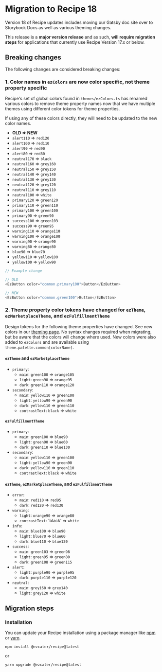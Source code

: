 
<Meta title="Guides/Migration/v18" />
<TableOfContents />

# Migration to Recipe 18

Version 18 of Recipe updates includes moving our Gatsby doc site over to Storybook Docs as well as various theming changes.

This release is a **major version release** and as such, **will require migration steps** for applications that currently use Recipe Version 17.x or below.

## Breaking changes

The following changes are considered breaking changes:

### 1. Color names in `ezColors` are now color specific, not theme property specific

Recipe's set of global colors found in `themes/ezColors.ts` has renamed various colors to remove theme property names now that we have multiple themes using different color tokens for theme properties.

If using any of these colors directly, they will need to be updated to the new color names.

- **OLD => NEW**
- <ColorSwatch color={ezPalette.red120} /> `alert110` => `red120`
- <ColorSwatch color={ezPalette.red110} /> `alert100` => `red110`
- <ColorSwatch color={ezPalette.red90} /> `alert90` => `red90`
- <ColorSwatch color={ezPalette.red80} /> `alert80` => `red80`
- <ColorSwatch color={ezPalette.black} /> `neutral170` => `black`
- <ColorSwatch color={ezPalette.grey160} /> `neutral160` => `grey160`
- <ColorSwatch color={ezPalette.grey150} /> `neutral150` => `grey150`
- <ColorSwatch color={ezPalette.grey140} /> `neutral140` => `grey140`
- <ColorSwatch color={ezPalette.grey130} /> `neutral130` => `grey130`
- <ColorSwatch color={ezPalette.grey120} /> `neutral120` => `grey120`
- <ColorSwatch color={ezPalette.grey110} /> `neutral110` => `grey110`
- <ColorSwatch color={ezPalette.white} /> `neutral100` => `white`
- <ColorSwatch color={ezPalette.green120} /> `primary120` => `green120`
- <ColorSwatch color={ezPalette.green110} /> `primary110` => `green110`
- <ColorSwatch color={ezPalette.green100} /> `primary100` => `green100`
- <ColorSwatch color={ezPalette.green90} /> `primary90` => `green90`
- <ColorSwatch color={ezPalette.green103} /> `success100` => `green103`
- <ColorSwatch color={ezPalette.green95} /> `success90` => `green95`
- <ColorSwatch color={ezPalette.orange110} /> `warning110` => `orange110`
- <ColorSwatch color={ezPalette.orange100} /> `warning100` => `orange100`
- <ColorSwatch color={ezPalette.orange90} /> `warning90` => `orange90`
- <ColorSwatch color={ezPalette.orange80} /> `warning80` => `orange80`
- <ColorSwatch color={ezPalette.blue70} /> `blue90` => `blue70`
- <ColorSwatch color={ezPalette.yellow100} /> `yellow110` => `yellow100`
- <ColorSwatch color={ezPalette.yellow90} /> `yellow100` => `yellow90`

```js
// Example change

// OLD
<EzButton color="common.primary100">Button</EzButton>

// NEW
<EzButton color="common.green100">Button</EzButton>
```

### 2. Theme property color tokens have changed for `ezTheme`, `ezMarketplaceTheme`, and `ezFulfillmentTheme`

Design tokens for the following theme properties have changed. See new colors in our [theming page](?path=/docs/guides-theming--docs#colors). No syntax changes required when migrating, but be aware that the colors will change where used. New colors were also added to `ezColors` and are available using `theme.palette.common[colorName]`.

#### `ezTheme` and `ezMarketplaceTheme`

- `primary`:
  - `main`: <ColorSwatch color={ezPalette.green100} /> `green100` => <ColorSwatch color={ezPalette.orange105} /> `orange105`
  - `light`: <ColorSwatch color={ezPalette.green90} /> `green90` => <ColorSwatch color={ezPalette.orange95} /> `orange95`
  - `dark`: <ColorSwatch color={ezPalette.green110} /> `green110` => <ColorSwatch color={ezPalette.orange120} /> `orange120`
- `secondary`:
  - `main`: <ColorSwatch color={ezPalette.yellow110} /> `yellow110` => <ColorSwatch color={ezPalette.green100} /> `green100`
  - `light`: <ColorSwatch color={ezPalette.yellow90} /> `yellow90` => <ColorSwatch color={ezPalette.green90} /> `green90`
  - `dark`: <ColorSwatch color={ezPalette.yellow110} /> `yellow110` => <ColorSwatch color={ezPalette.green110} /> `green110`
  - `contrastText`: <ColorSwatch color={ezPalette.black} /> `black` => <ColorSwatch color={ezPalette.white} /> `white`

#### `ezFulfillmentTheme`

- `primary`:
  - `main`: <ColorSwatch color={ezPalette.green100} /> `green100` => <ColorSwatch color={ezPalette.blue90} /> `blue90`
  - `light`: <ColorSwatch color={ezPalette.green90} /> `green90` => <ColorSwatch color={ezPalette.blue60} /> `blue60`
  - `dark`: <ColorSwatch color={ezPalette.green110} /> `green110` => <ColorSwatch color={ezPalette.blue130} /> `blue130`
- `secondary`:
  - `main`: <ColorSwatch color={ezPalette.yellow110} /> `yellow110` => <ColorSwatch color={ezPalette.green100} /> `green100`
  - `light`: <ColorSwatch color={ezPalette.yellow90} /> `yellow90` => <ColorSwatch color={ezPalette.green90} /> `green90`
  - `dark`: <ColorSwatch color={ezPalette.yellow110} /> `yellow110` => <ColorSwatch color={ezPalette.green110} /> `green110`
  - `contrastText`: <ColorSwatch color={ezPalette.black} /> `black` => <ColorSwatch color={ezPalette.white} /> `white`

#### `ezTheme`, `ezMarketplaceTheme`, and `ezFulfillmentTheme`

- `error`:
  - `main`: <ColorSwatch color={ezPalette.red110} /> `red110` => <ColorSwatch color={ezPalette.red95} /> `red95`
  - `dark`: <ColorSwatch color={ezPalette.red120} /> `red120` => <ColorSwatch color={ezPalette.red130} /> `red130`
- `warning`:
  - `light`: <ColorSwatch color={ezPalette.orange90} /> `orange90` => <ColorSwatch color={ezPalette.orange80} /> `orange80`
  - `contrastText`: <ColorSwatch color={ezPalette.black} /> 'black' => <ColorSwatch color={ezPalette.white} /> `white`
- `info`:
  - `main`: <ColorSwatch color={ezPalette.blue100} /> `blue100` => <ColorSwatch color={ezPalette.blue90} /> `blue90`
  - `light`: <ColorSwatch color={ezPalette.blue70} /> `blue70` => <ColorSwatch color={ezPalette.blue60} /> `blue60`
  - `dark`: <ColorSwatch color={ezPalette.blue110} /> `blue110` => <ColorSwatch color={ezPalette.greenblue130100} /> `blue130`
- `success`:
  - `main`: <ColorSwatch color={ezPalette.green103} /> `green103` => <ColorSwatch color={ezPalette.green98} /> `green98`
  - `light`: <ColorSwatch color={ezPalette.green95} /> `green95` => <ColorSwatch color={ezPalette.green80} /> `green80`
  - `dark`: <ColorSwatch color={ezPalette.green108} /> `green108` => <ColorSwatch color={ezPalette.green115} /> `green115`
- `alert`:
  - `light`: <ColorSwatch color={ezPalette.purple90} /> `purple90` => <ColorSwatch color={ezPalette.purple95} /> `purple95`
  - `dark`: <ColorSwatch color={ezPalette.purple110} /> `purple110` => <ColorSwatch color={ezPalette.purple120} /> `purple120`
- `neutral`:
  - `main`: <ColorSwatch color={ezPalette.grey160} /> `grey160` => <ColorSwatch color={ezPalette.grey140} /> `grey140`
  - `light`: <ColorSwatch color={ezPalette.grey120} /> `grey120` => <ColorSwatch color={ezPalette.white} /> `white`

## Migration steps

### Installation

You can update your Recipe installation using a package manager like [npm](https://docs.npmjs.com/cli/v6/commands/npm) or [yarn](https://classic.yarnpkg.com/lang/en/).

```term
npm install @ezcater/recipe@latest
```

or

```term
yarn upgrade @ezcater/recipe@latest
```
